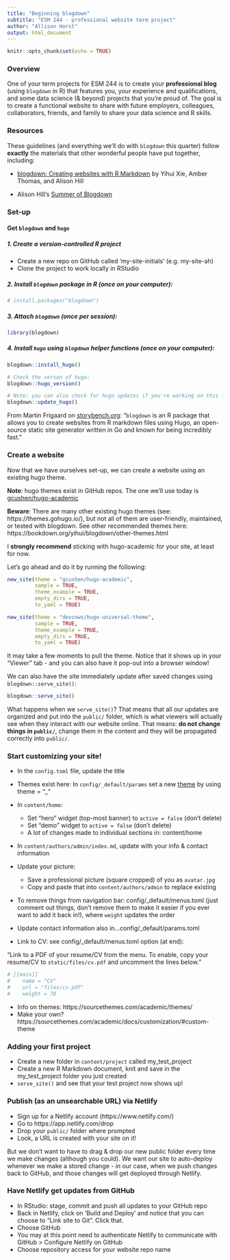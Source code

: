 ```yaml
---
title: "Beginning blogdown"
subtitle: "ESM 244 - professional website term project" 
author: "Allison Horst"
output: html_document
---
```


```r
knitr::opts_chunk$set(echo = TRUE)
```

### Overview

One of your term projects for ESM 244 is to create your **professional blog** (using `blogdown` in R) that features you, your experience and qualifications, and some data science (& beyond) projects that you're proud of. The goal is to create a functional website to share with future employers, colleagues, collaborators, friends, and family to share your data science and R skills. 

### Resources 

These guidelines (and everything we'll do with `blogdown` this quarter) follow **exactly** the materials that other wonderful people have put together, including: 

- [blogdown: Creating websites with R Markdown](https://bookdown.org/yihui/blogdown/) by Yihui Xie, Amber Thomas, and Alison Hill

- Alison Hill's [Summer of Blogdown](https://summer-of-blogdown.netlify.com/)

### Set-up

#### Get `blogdown` and `hugo`

##### 1. Create a version-controlled R project

- Create a new repo on GitHub called 'my-site-initials' (e.g. my-site-ah)
- Clone the project to work locally in RStudio

##### 2. Install `blogdown` package in R (once on your computer):
```r
# install.packages("blogdown")
```

##### 3. Attach `blogdown` (once per session):
```r
library(blogdown)
```

##### 4. Install `hugo` using `blogdown` helper functions (once on your computer):
```r
blogdown::install_hugo()

# Check the verson of hugo:
blogdown::hugo_version()

# Note: you can also check for hugo updates if you're working on this later on:
blogdown::update_hugo()
```

From Martin Frigaard on [storybench.org](https://www.storybench.org/how-to-build-a-website-with-blogdown-in-r/): "`blogdown` is an R package that allows you to create websites from R markdown files using Hugo, an open-source static site generator written in Go and known for being incredibly fast."

### Create a website

Now that we have ourselves set-up, we can create a website using an existing hugo theme. 

**Note**: hugo themes exist in GitHub repos. The one we'll use today is [gcushen/hugo-academic](https://github.com/gcushen/hugo-academic)

**Beware**: There are many other existing hugo themes (see: https://themes.gohugo.io/), but not all of them are user-friendly, maintained, or tested with blogdown. See other recommended themes here: https://bookdown.org/yihui/blogdown/other-themes.html

I **strongly recommend** sticking with hugo-academic for your site, at least for now. 

Let's go ahead and do it by running the following: 
```r
new_site(theme = "gcushen/hugo-academic", 
         sample = TRUE, 
         theme_example = TRUE, 
         empty_dirs = TRUE,
         to_yaml = TRUE)

new_site(theme = "devcows/hugo-universal-theme", 
         sample = TRUE, 
         theme_example = TRUE, 
         empty_dirs = TRUE,
         to_yaml = TRUE)

```

It may take a few moments to pull the theme. Notice that it shows up in your "Viewer" tab - and you can also have it pop-out into a browser window!  

We can also have the site immediately update after saved changes using `blogdown::serve_site()`: 

```r
blogdown::serve_site()
```

What happens when we `serve_site()`? 
That means that all our updates are organized and put into the `public/` folder, which is what viewers will actually see when they interact with our website online. That means: **do not change things in `public/`**, change them in the content and they will be propagated correctly into `public/`. 

### Start customizing your site!

- In the `config.toml` file, update the title
- Themes exist here: In `config/_default/params` set a new [theme](https://sourcethemes.com/academic/themes/) by using theme = "_"
- In `content/home`:
    - Set “hero” widget (top-most banner) to `active = false` (don't delete)
    - Set “demo” widget to `active = false` (don't delete)
    - A lot of changes made to individual sections in: content/home
- In `content/authors/admin/index.md`, update with your info & contact information
- Update your picture: 
    - Save a professional picture (square cropped) of you as `avatar.jpg`
    - Copy and paste that into `content/authors/admin` to replace existing
    
- To remove things from navigation bar: config/_default/menus.toml (just comment out things, don't remove them to make it easier if you ever want to add it back in!), where `weight` updates the order

- Update contact information also in...config/_default/params.toml
- Link to CV: see config/_default/menus.toml option (at end):

"Link to a PDF of your resume/CV from the menu.
To enable, copy your resume/CV to `static/files/cv.pdf` and uncomment the lines below."

```r
# [[main]]
#    name = "CV"
#    url = "files/cv.pdf"
#    weight = 70
```


- Info on themes: https://sourcethemes.com/academic/themes/
- Make your own? https://sourcethemes.com/academic/docs/customization/#custom-theme

### Adding your first project

- Create a new folder in `content/project` called my_test_project
- Create a new R Markdown document, knit and save in the my_test_project folder you just created 
- `serve_site()` and see that your test project now shows up! 

### Publish (as an unsearchable URL) via Netlify

- Sign up for a Netlify account (https://www.netlify.com/)
- Go to https://app.netlify.com/drop
- Drop your `public/` folder where prompted
- Look, a URL is created with your site on it! 

But we don't want to have to drag & drop our new public folder every time we make changes (although you could). We want our site to auto-deploy whenever we make a stored change - in our case, when we push changes back to GitHub, and those changes will get deployed through Netlify. 

### Have Netlify get updates from GitHub

- In RStudio: stage, commit and push all updates to your GitHub repo
- Back in Netlify, click on 'Build and Deploy' and notice that you can choose to "Link site to Git". Click that.
- Choose GitHub
- You may at this point need to authenticate Netlify to communicate with GitHub > Configure Netlify on GitHub 
- Choose repository access for your website repo name

